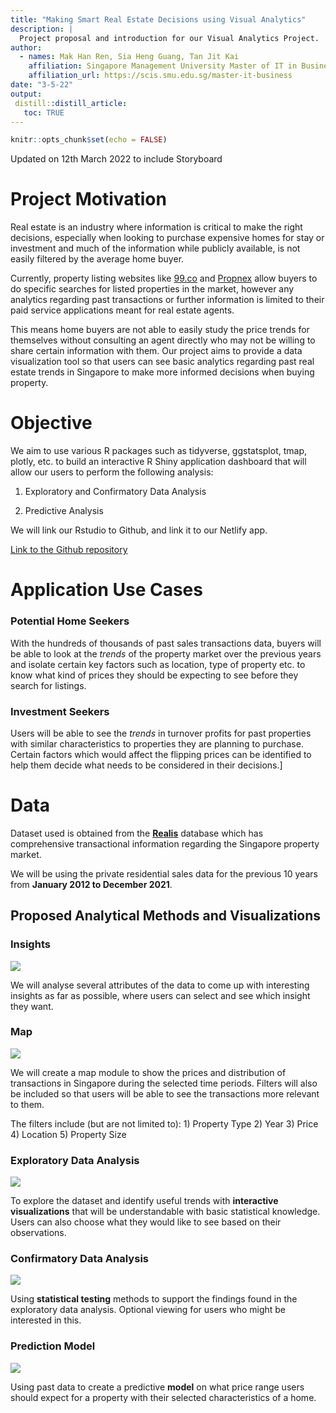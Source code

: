 ```yaml
---
title: "Making Smart Real Estate Decisions using Visual Analytics"
description: |
  Project proposal and introduction for our Visual Analytics Project.
author:
  - names: Mak Han Ren, Sia Heng Guang, Tan Jit Kai
    affiliation: Singapore Management University Master of IT in Business
    affiliation_url: https://scis.smu.edu.sg/master-it-business
date: "3-5-22"
output: 
 distill::distill_article:
   toc: TRUE
---
```


```r
knitr::opts_chunk$set(echo = FALSE)
```

Updated on 12th March 2022 to include Storyboard

# Project Motivation

Real estate is an industry where information is critical to make the right decisions, especially when looking to purchase expensive homes for stay or investment and much of the information while publicly available, is not easily filtered by the average home buyer. 

Currently, property listing websites like [99.co](https://www.99.co/) and [Propnex](https://www.propnex.com/) allow buyers to do specific searches for listed properties in the market, however any analytics regarding past transactions or further information is limited to their paid service applications meant for real estate agents. 

This means home buyers are not able to easily study the price trends for themselves without consulting an agent directly who may not be willing to share certain information with them. Our project aims to provide a data visualization tool so that users can see basic analytics regarding past real estate trends in Singapore to make more informed decisions when buying property. 


# Objective 

We aim to use various R packages such as tidyverse, ggstatsplot, tmap, plotly, etc. to build an interactive R Shiny application dashboard that will allow our users to perform the following analysis: 

  1) Exploratory and Confirmatory Data Analysis 

  2) Predictive Analysis 

We will link our Rstudio to Github, and link it to our Netlify app.

[Link to the Github repository](https://github.com/heng-guang/GroupProject)

# Application Use Cases

### Potential Home Seekers 

With the hundreds of thousands of past sales transactions data, buyers will be able to look at the *trends* of the property market over the previous years and isolate certain key factors such as location, type of property etc. to know what kind of prices they should be expecting to see before they search for listings.

### Investment Seekers 

Users will be able to see the *trends* in turnover profits for past properties with similar characteristics to properties they are planning to purchase. Certain factors which would affect the flipping prices can be identified to help them decide what needs to be considered in their decisions.]

# Data

Dataset used is obtained from the [**Realis**](https://www.ura.gov.sg/reis/index) database which has comprehensive transactional information regarding the Singapore property market.  

We will be using the private residential sales data for the previous 10 years from **January 2012 to December 2021**.


## Proposed Analytical Methods and Visualizations

### Insights

![](img/insights.PNG)

We will analyse several attributes of the data to come up with interesting insights as far as possible, where users can select and see which insight they want.

### Map

![](img/heatmap.PNG)

We will create a map module to show the prices and distribution of transactions in Singapore during the selected time periods.
Filters will also be included so that users will be able to see the transactions more relevant to them.

The filters include (but are not limited to):
  1) Property Type
  2) Year
  3) Price
  4) Location
  5) Property Size
  
### Exploratory Data Analysis

![](img/eda.PNG)

To explore the dataset and identify useful trends with **interactive visualizations** that will be understandable with basic statistical knowledge. Users can also choose what they would like to see based on their observations. 

### Confirmatory Data Analysis

![](img/cda.PNG)

Using **statistical testing** methods to support the findings found in the exploratory data analysis. Optional viewing for users who might be interested in this. 

### Prediction Model

![](img/pred.png)

Using past data to create a predictive **model** on what price range users should expect for a property with their selected characteristics of a home. 
